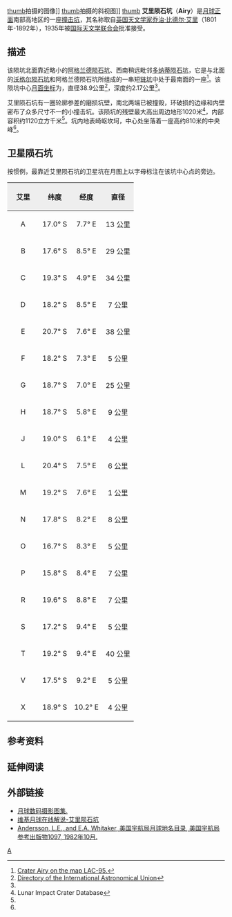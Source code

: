 {{lunar crater data
| image=Airy crater 4101 h2.jpg|240px
| caption=[[月球轨道器4号|月球轨道器4号]]拍摄的图像
| latitude=18.14
| N_or_S=S
| longitude=5.61
| E_or_W=E
| diameter=38.9公里
| depth=2.17公里
| colong=354
| eponym=[[乔治·比德尔·艾里|乔治·比·艾里]]
}}
[[image:Airy_crater_LRO_WAC.jpg|thumb]]拍摄的图像]]
[[image:Airy_crater_AS14-73-10079.jpg|thumb]]拍摄的斜视图]]
[[image:Airy_lunar_crater_map.jpg|thumb]]
'''艾里陨石坑'''（'''Airy'''）是[[月球正面|月球正面]]南部高地区的一座[[撞击坑|撞击坑]]，其名称取自[[英国|英国]][[天文学家|天文学家]][[乔治·比德尔·艾里|乔治·比德尔·艾里]]（1801年-1892年），1935年被[[国际天文学联合会|国际天文学联合会]]批准接受。

== 描述 ==  
该陨坑北面靠近略小的[[阿格兰德陨石坑|阿格兰德陨石坑]]、西南稍远毗邻[[多纳蒂陨石坑|多纳蒂陨石坑]]，它是与北面的[[沃格尔陨石坑|沃格尔陨石坑]]和阿格兰德陨石坑所组成的一串短[[链坑|链坑]]中处于最南面的一座<ref>[http://planetarynames.wr.usgs.gov/images/Lunar/lac_95_wac.pdf Crater Airy on the map LAC-95.]</ref>。该陨坑中心[[月面坐标|月面坐标]]为{{Coord|18.14|S|5.61|W|globe:Moon|nogoogle=1|noosm=1}}，直径38.9公里<ref name="IAU">[http://planetarynames.wr.usgs.gov/Feature/113 Directory of the International Astronomical Union]</ref>，深度约2.17公里<ref name="LICD"/>。

艾里陨石坑有一圈轮廓参差的磨损坑壁，南北两端已被撞毁，环破损的边缘和内壁密布了众多尺寸不一的小撞击坑。该陨坑的残壁最大高出周边地形1020米<ref name=LICD>Lunar Impact Crater Database</ref>，内部容积约1120立方千米<ref name="LICD"/>。坑内地表崎岖坎坷，中心处坐落着一座高约810米的中央峰<ref name="LICD"/>。

== 卫星陨石坑 ==
按惯例，最靠近艾里陨石坑的卫星坑在月图上以字母标注在该坑中心点的旁边。

{| class="wikitable"
!width="25%" style="background:#eeeeee;" |艾里 
!width="25%" style="background:#eeeeee;" |纬度
!width="25%" style="background:#eeeeee;" |经度
!width="25%" style="background:#eeeeee;" |直径
|-
|align="center"|A
|align="center"|17.0° S
|align="center"|7.7° E
|align="center"|13 公里
|-
|align="center"|B
|align="center"|17.6° S
|align="center"|8.5° E
|align="center"|29 公里
|-
|align="center"|C
|align="center"|19.3° S
|align="center"|4.9° E
|align="center"|34 公里
|-
|align="center"|D
|align="center"|18.2° S
|align="center"|8.5° E
|align="center"|7 公里
|-
|align="center"|E
|align="center"|20.7° S
|align="center"|7.6° E
|align="center"|38 公里
|-
|align="center"|F
|align="center"|18.2° S
|align="center"|7.3° E
|align="center"|5 公里
|-
|align="center"|G
|align="center"|18.7° S
|align="center"|7.0° E
|align="center"|25 公里
|-
|align="center"|H
|align="center"|18.7° S
|align="center"|5.8° E
|align="center"|9 公里
|-
|align="center"|J
|align="center"|19.0° S
|align="center"|6.1° E
|align="center"|4 公里
|-
|align="center"|L
|align="center"|20.4° S
|align="center"|7.5° E
|align="center"|6 公里
|-
|align="center"|M
|align="center"|19.2° S
|align="center"|7.6° E
|align="center"|1 公里
|-
|align="center"|N
|align="center"|17.8° S
|align="center"|8.2° E
|align="center"|8 公里
|-
|align="center"|O
|align="center"|16.7° S
|align="center"|8.3° E
|align="center"|5 公里
|-
|align="center"|P
|align="center"|15.8° S
|align="center"|8.4° E
|align="center"|7 公里
|-
|align="center"|R
|align="center"|19.6° S
|align="center"|8.8° E
|align="center"|7 公里
|-
|align="center"|S
|align="center"|17.2° S
|align="center"|9.4° E
|align="center"|5 公里
|-
|align="center"|T
|align="center"|19.2° S
|align="center"|9.4° E
|align="center"|40 公里
|-
|align="center"|V
|align="center"|17.5° S
|align="center"|9.2° E
|align="center"|5 公里
|-
|align="center"|X
|align="center"|18.9° S
|align="center"|10.2° E
|align="center"|4 公里
|}

== 参考资料 ==
{{Reflist}}

== 延伸阅读 ==
{{Lunar crater references}}

== 外部链接 ==
*[http://www.lpi.usra.edu/resources/lunar_orbiter/bin/srch_nam.shtml?Airy%7C0 月球数码摄影图集.]
*[http://the-moon.wikispaces.com/Airy 维基月球在线解说-艾里陨石坑]
*[http://planet4589.org/astro/lunar/RP-1097.pdf Andersson, L.E., and E.A. Whitaker, 美国宇航局月球地名目录, 美国宇航局参考出版物1097, 1982年10月.]

{{月球环形山 (A-B)}}

[[Category:月球环形山|A]]